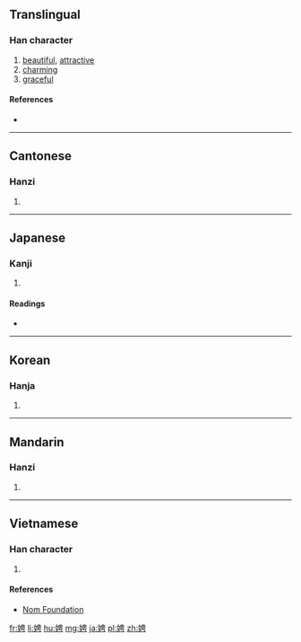 ==Translingual==

===Han character===
{{Han char|rn=38|rad=女|as=07|sn=10|four=45427|canj=VLWS|ids=⿰女甹}}

# [[beautiful]], [[attractive]]
# [[charming]]
# [[graceful]]

====References====
* {{Han ref|kx=0261.360|dkj=06282|dj=0528.160|hdz=21051.100|uh=5A09|ud=23049|bh=AE5C|bd=44636}}

----

==Cantonese==

===Hanzi===
{{yue-hanzi|jyut=|y=ping1}}

# {{defn|lang=yue|sort=女07}}

----

==Japanese==

===Kanji===
{{ja-kanji|grade=|rs=女07}}

# {{defn|lang=ja|sort=女07}}

====Readings====
* {{ja-readings|on=[[へい]] (hei), [[ほう]] (hō)|kun=[[とう]] (tou)}}

----

==Korean==

===Hanja===
{{ko-hanja|hangeul=빙|rv=bing|mr=ping}}

# {{defn|lang=ko|sort=女07}}

----

==Mandarin==

===Hanzi===
{{cmn-hanzi|pin=[[pīng]] ([[ping1]]), [[xiē]] ([[xie1]])|wg=p'ing<sup>1</sup>, hsieh<sup>1</sup>}}

# {{defn|lang=cmn|sort=女07}}

----

==Vietnamese==

===Han character===
{{vi-hantu|[[sính]]|rs=女07}}

# {{defn|lang=vi|sort=女07}}

====References====
*[http://nomfoundation.org/common/nom_details.php?codepoint=5a09 Nom Foundation]

[[fr:娉]]
[[li:娉]]
[[hu:娉]]
[[mg:娉]]
[[ja:娉]]
[[pl:娉]]
[[zh:娉]]